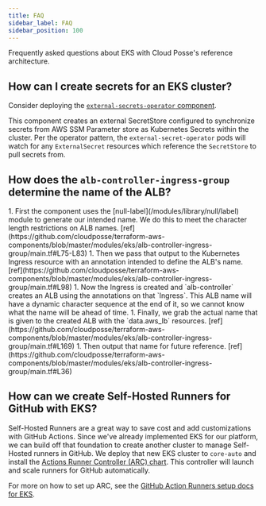 ```yaml
---
title: FAQ
sidebar_label: FAQ
sidebar_position: 100
---
```


<Intro>
Frequently asked questions about EKS with Cloud Posse's reference architecture.
</Intro>

## How can I create secrets for an EKS cluster?

Consider deploying the [`external-secrets-operator` component](/components/library/aws/eks/external-secrets-operator).

This component creates an external SecretStore configured to synchronize secrets from AWS SSM Parameter store as
Kubernetes Secrets within the cluster. Per the operator pattern, the `external-secret-operator` pods will watch for any
`ExternalSecret` resources which reference the `SecretStore` to pull secrets from.

## How does the `alb-controller-ingress-group` determine the name of the ALB?

<Steps>
  1. First the component uses the [null-label](/modules/library/null/label) module to generate our intended name. We do this to meet the character length restrictions on ALB names. [ref](https://github.com/cloudposse/terraform-aws-components/blob/master/modules/eks/alb-controller-ingress-group/main.tf#L75-L83)
  1. Then we pass that output to the Kubernetes Ingress resource with an annotation intended to define the ALB's name. [ref](https://github.com/cloudposse/terraform-aws-components/blob/master/modules/eks/alb-controller-ingress-group/main.tf#L98)
  1. Now the Ingress is created and `alb-controller` creates an ALB using the annotations on that `Ingress`. This ALB name will have a dynamic character sequence at the end of it, so we cannot know what the name will be ahead of time.
  1. Finally, we grab the actual name that is given to the created ALB with the `data.aws_lb` resources. [ref](https://github.com/cloudposse/terraform-aws-components/blob/master/modules/eks/alb-controller-ingress-group/main.tf#L169)
  1. Then output that name for future reference. [ref](https://github.com/cloudposse/terraform-aws-components/blob/master/modules/eks/alb-controller-ingress-group/main.tf#L36)
</Steps>

## How can we create Self-Hosted Runners for GitHub with EKS?

Self-Hosted Runners are a great way to save cost and add customizations with GitHub Actions. Since we've already
implemented EKS for our platform, we can build off that foundation to create another cluster to manage Self-Hosted
runners in GitHub. We deploy that new EKS cluster to `core-auto` and install the
[Actions Runner Controller (ARC) chart](https://github.com/actions/actions-runner-controller). This controller will
launch and scale runners for GitHub automatically.

For more on how to set up ARC, see the
[GitHub Action Runners setup docs for EKS](/reference-architecture/setup/github-actions-runners/).
